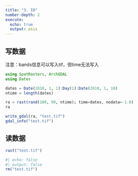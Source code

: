 ```yaml
---
title: "3. IO"
number-depth: 2
execute:
  echo: true
  output: asis
---
```


## 写数据

注意：bands信息可以写入tif，但time无法写入

```julia
using SpatRasters, ArchGDAL
using Dates

dates = Date(2010, 1, 1):Day(1):Date(2010, 1, 10)
ntime = length(dates)

ra = rast(rand(180, 90, ntime); time=dates, nodata=-1.0)
ra
```

```julia
write_gdal(ra, "test.tif")
gdal_info("test.tif")
```

## 读数据

```julia
rast("test.tif")
```

```julia
#| echo: false
#| output: false
rm("test.tif")
```
